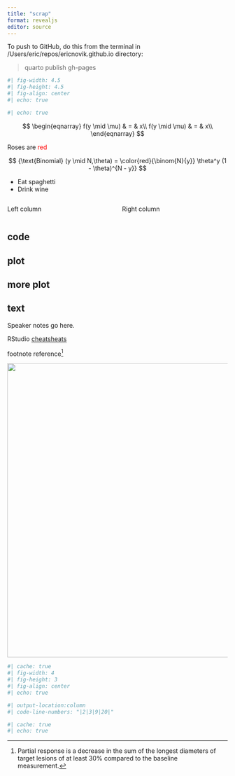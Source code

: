 ```yaml
---
title: "scrap"
format: revealjs
editor: source
---
```



To push to GitHub, do this from the terminal in /Users/eric/repos/ericnovik.github.io directory:

> quarto publish gh-pages

```r
#| fig-width: 4.5
#| fig-height: 4.5
#| fig-align: center
#| echo: true

```

```r
#| echo: true

```



$$
\begin{eqnarray}
f(y \mid \mu) & = & x\\
f(y \mid \mu) & = & x\\
\end{eqnarray}
$$

Roses are [red]{style="color:red"}

$$
{\text{Binomial} (y \mid N,\theta) = \color{red}{\binom{N}{y}}
\theta^y (1 - \theta)^{N - y}}
$$

::: incremental
-   Eat spaghetti
-   Drink wine
:::

::: columns
::: {.column width="50%"}
Left column
:::

::: {.column width="50%"}
Right column
:::
:::

::: panel-tabset
## code

## plot

## more plot
:::

::: callout-note
## text
:::

::: notes
Speaker notes go here.
:::

::: footer
RStudio [cheatsheats](https://www.rstudio.com/resources/cheatsheets/)
:::

footnote reference[^1]

[^1]: Partial response is a decrease in the sum of the longest diameters of target lesions of at least 30% compared to the baseline measurement.

![](images/int.jpg){fig-align="center" width="672"}

```r
#| cache: true
#| fig-width: 4
#| fig-height: 3
#| fig-align: center
#| echo: true

#| output-location:column
#| code-line-numbers: "|2|3|9|20|"
```

```r
#| cache: true
#| echo: true

```
